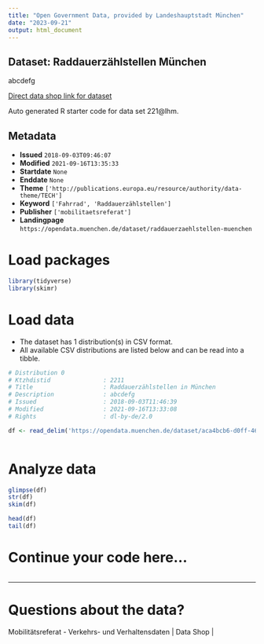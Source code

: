 ```yaml
---
title: "Open Government Data, provided by Landeshauptstadt München"
date: "2023-09-21"
output: html_document
---
```


## Dataset: Raddauerzählstellen München

abcdefg

[Direct data shop link for dataset](https://opendata.muenchen.de/dataset/221@lhm)

Auto generated R starter code for data set 221@lhm.

## Metadata

- **Issued** `2018-09-03T09:46:07`
- **Modified** `2021-09-16T13:35:33`
- **Startdate** `None`
- **Enddate** `None`
- **Theme** `['http://publications.europa.eu/resource/authority/data-theme/TECH']`
- **Keyword** `['Fahrrad', 'Raddauerzählstellen']`
- **Publisher** `['mobilitaetsreferat']`
- **Landingpage** `https://opendata.muenchen.de/dataset/raddauerzaehlstellen-muenchen`


# Load packages

```r

library(tidyverse)
library(skimr)

```

# Load data

-   The dataset has 1 distribution(s) in CSV format.
-   All available CSV distributions are listed below and can be read into a tibble.

```r

# Distribution 0
# Ktzhdistid               : 2211
# Title                    : Raddauerzählstellen in München
# Description              : abcdefg
# Issued                   : 2018-09-03T11:46:39
# Modified                 : 2021-09-16T13:33:08
# Rights                   : dl-by-de/2.0

df <- read_delim('https://opendata.muenchen.de/dataset/aca4bcb6-d0ff-4634-b5b9-8b5d133ab08e/resource/211e882d-fadd-468a-bf8a-0014ae65a393/download/radzaehlstellen.csv')



```

# Analyze data

```r

glimpse(df)
str(df)
skim(df)

head(df)
tail(df)

```

# Continue your code here...

```r

```

------------------------------------------------------------------------

# Questions about the data?

Mobilitätsreferat - Verkehrs- und Verhaltensdaten | Data Shop | 
